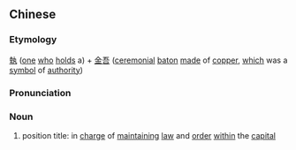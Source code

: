 {{also|执金吾}}
==Chinese==
{{zh-forms|s=执金吾|type=12}}

===Etymology===
[[執]] ([[one]] [[who]] [[hold]]s a) + [[金吾]] ([[ceremonial]] [[baton]] [[made]] of [[copper]], [[which]] was a [[symbol]] of [[authority]])

===Pronunciation===
{{zh-pron
|m=zhí jīnwú
|c=zap1 gam1 ng4
|cat=n
}}

===Noun===
{{zh-noun}}

# {{lb|zh|archaic}} position title: in [[charge]] of [[maintaining]] [[law]] and [[order]] [[within]] the [[capital]]